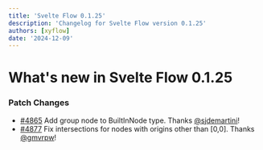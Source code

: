 ```yaml
---
title: 'Svelte Flow 0.1.25'
description: 'Changelog for Svelte Flow version 0.1.25'
authors: [xyflow]
date: '2024-12-09'
---
```


# What's new in Svelte Flow 0.1.25

### Patch Changes

- [#4865](https://github.com/xyflow/xyflow/pull/4865) Add group node to BuiltInNode type. Thanks [@sjdemartini](https://github.com/sjdemartini)!
- [#4877](https://github.com/xyflow/xyflow/pull/4877) Fix intersections for nodes with origins other than [0,0]. Thanks [@gmvrpw](https://github.com/gmvrpw)!
